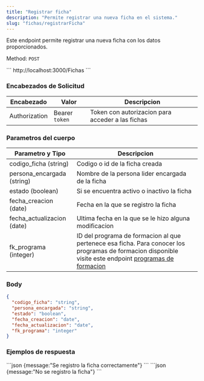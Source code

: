 ```yaml
---
title: "Registrar ficha"
description: "Permite registrar una nueva ficha en el sistema."
slug: "fichas/registrarFicha"
---
```


Este endpoint permite registrar una nueva ficha con los datos proporcionados.

Method: `POST`

<Tabs>
  <TabItem label="Endpoint">
  ```
  http://localhost:3000/Fichas
  ```
  </TabItem>
</Tabs>

<h3>Encabezados de Solicitud</h3>

| Encabezado | Valor | Descripcion
|----------|-------| -------
| Authorization |  Bearer `token` | Token con autorizacion para acceder a las fichas


<h3>Parametros del cuerpo</h3>

| Parametro y Tipo | Descripcion
|----------|--------
| codigo_ficha (string) |  Codigo o id de la ficha creada
| persona_encargada (string) |  Nombre de la persona lider encargada de la ficha
| estado (boolean) |  Si se encuentra activo o inactivo la ficha
| fecha_creacion (date) | Fecha en la que se registro la ficha
| fecha_actualizacion (date) | Ultima fecha en la que se le hizo alguna modificacion
| fk_programa (integer) | ID del programa de formacion al que pertenece esa ficha. Para conocer los programas de formacion disponible visite este endpoint <a href="/programas-formacion/listarProgramas">programas de formacion</a>


### Body

```json
{
  "codigo_ficha": "string",
  "persona_encargada": "string",
  "estado": "boolean",
  "fecha_creacion": "date",
  "fecha_actualizacion": "date",
  "fk_programa": "integer"
}
```


<h3>Ejemplos de respuesta</h3>

<Tabs>
  <TabItem label="Status 201">
  ```json
  {message:"Se registro la ficha  correctamente"}
  ```
  </TabItem>

  <TabItem label="Status 400">
  ```json
  {message:"No se registro la ficha"}
  ```
  </TabItem>
</Tabs>